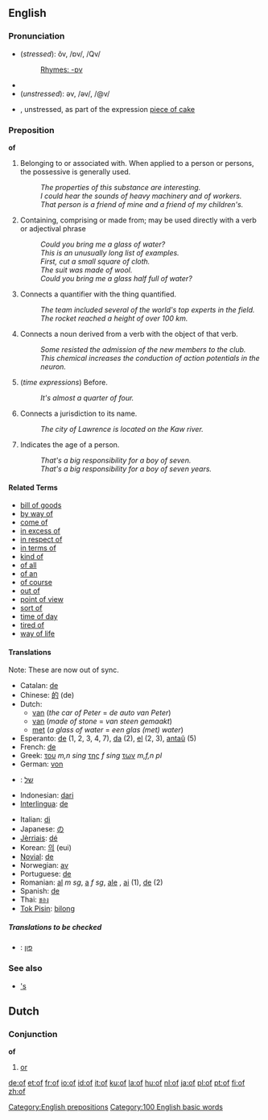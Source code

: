 {{see3|OF|of-|off}}
==English==

{{rank|N/A|N/A|the|2|of|and|to|in}}

===Pronunciation===
*(''stressed''): ŏv, /ɒv/, /Qv/
*:[[Rhymes:English:-ɒv|Rhymes: -ɒv]]
*{{audio|en-us-of.ogg|Audio (US)}}
*(''unstressed''): əv, /əv/, /@v/
*{{audio|en-us-piece_of_cake.ogg|Audio (US)}}, unstressed, as part of the expression [[piece of cake]]
<!-- unstressed syllables can't carry a rhyme -->

===Preposition===
'''of'''

<!-- Please think twice before trimming down the list of examples.  I'm trying to avoid a huge list of nearly similar senses and instead directly illustrate various constructions that might not be obvious to a non-native speaker.  See the talk page for a more detailed (but still incomplete) breakdown --dmh -->
# Belonging to or associated with.  When applied to a person or persons, the possessive is generally used.
#: ''The properties of this substance are interesting.'' <!-- Belonging to (better example?) -->
#: ''I could hear the sounds of heavy machinery and of workers.'' <!-- Associated with -->
#: ''That person is a friend of mine and a friend of my children's.'' <!-- possessive -->
# Containing, comprising or made from; may be used directly with a verb or adjectival phrase
#: ''Could you bring me a glass of water?'' <!-- containing -->
#: ''This is an unusually long list of examples.'' <!-- comprising (not physically containing) -->
#: ''First, cut a small square of cloth.'' <!-- made from -->
#: ''The suit was made of wool.'' <!-- used directly with verb -->
#: ''Could you bring me a glass half full of water?'' <!-- used with adjectival phrase -->
# Connects a quantifier with the thing quantified.
#: ''The team included several of the world's top experts in the field.'' <!-- quantifier of quantified -->
#: ''The rocket reached a height of over 100 km.'' <!-- quantified of quantifier -->
# Connects a noun derived from a verb with the object of that verb.
#: ''Some resisted the admission of the new members to the club.''
#: ''This chemical increases the conduction of action potentials in the neuron.''
# (''time expressions'') Before.
#: ''It's almost a quarter of four.''
# Connects a jurisdiction to its name.
#: ''The city of Lawrence is located on the Kaw river.''
# Indicates the age of a person.
#: ''That's a big responsibility for a boy of seven.'' <!-- ''years'' may be left implicit (as with ages in general) -->
#: ''That's a big responsibility for a boy of seven years.''

====Related Terms====
*[[bill of goods]]
*[[by way of]]
*[[come of]]
*[[in excess of]]
*[[in respect of]]
*[[in terms of]]
*[[kind of]]
*[[of all]]
*[[of an]]
*[[of course]]
*[[out of]]
*[[point of view]]
*[[sort of]]
*[[time of day]]
*[[tired of]]
*[[way of life]]

====Translations====
Note: These are now out of sync.
{{top}}
*Catalan: [[de]]
*Chinese: [[的]] (de)
*Dutch:
** [[van]] (''the car of Peter'' = ''de auto van Peter'')
** [[van]] (''made of stone'' = ''van steen gemaakt'')
** [[met]] (''a glass of water'' = ''een glas (met) water'')
*Esperanto: [[de]] (1, 2, 3, 4, 7), [[da]] (2), [[el]] (2, 3), [[antaŭ]] (5)
*French: [[de#French|de]]
*Greek: [[του]] ''m,n sing'' [[της]] ''f sing'' [[των]] ''m,f,n pl''
*German: [[von]]
* {{ttbc|Hebrew}}: [[של]] 
*Indonesian: [[dari]]
*[[Interlingua]]: [[de]]
{{mid}}
*Italian: [[di]]
*Japanese: [[の]]
*[[Jèrriais]]: [[dé]]
*Korean: [[의]] (eui)
*[[Novial]]: [[de]]
*Norwegian: [[av]]
*Portuguese: [[de]]
*Romanian: [[al]] ''m sg'', [[a]] ''f sg'', [[ale]] {{f}} {{p}}, [[ai]] {{m}} {{p}} (1), [[de]] (2)
*Spanish: [[de#Spanish|de]]
*Thai: [[ของ]]
*[[Tok Pisin]]: [[bilong]]
{{bottom}}

=====Translations to be checked=====
{{checktrans}}

* {{ttbc|Yiddish}}: [[פון]]

===See also===
*[['s]]

==Dutch==
===Conjunction===
'''of'''

# [[or]]

[[Category:English prepositions]]
[[Category:100 English basic words]]

[[de:of]]
[[et:of]]
[[fr:of]]
[[io:of]]
[[id:of]]
[[it:of]]
[[ku:of]]
[[la:of]]
[[hu:of]]
[[nl:of]]
[[ja:of]]
[[pl:of]]
[[pt:of]]
[[fi:of]]
[[zh:of]]